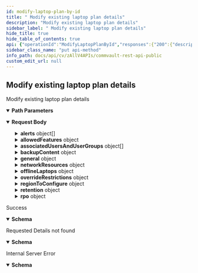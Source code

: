 ```yaml
---
id: modify-laptop-plan-by-id
title: " Modify existing laptop plan details"
description: "Modify existing laptop plan details"
sidebar_label: " Modify existing laptop plan details"
hide_title: true
hide_table_of_contents: true
api: {"operationId":"ModifyLaptopPlanById","responses":{"200":{"description":"Success","content":{"application/json":{"schema":{"properties":{"errorCode":{"format":"int32","type":"integer"},"errorMessage":{"nullable":true,"type":"string"}},"type":"object"}}}},"404":{"description":"Requested Details not found","content":{"application/json":{"schema":{"properties":{"errorCode":{"format":"int32","type":"integer"},"errorMessage":{"nullable":true,"type":"string"}},"type":"object"}}}},"500":{"description":"Internal Server Error","content":{"application/json":{"schema":{"properties":{"errorCode":{"format":"int32","type":"integer"},"errorMessage":{"nullable":true,"type":"string"}},"type":"object"}}}}},"tags":["LaptopPlan"],"description":"Modify existing laptop plan details","requestBody":{"content":{"application/json":{"schema":{"properties":{"alerts":{"items":{"properties":{"id":{"format":"int32","type":"integer","x-terraform-omitempty":true,"x-terraform-set-key":true},"name":{"nullable":true,"type":"string"}},"type":"object"},"type":"array"},"allowPlanOverride":{"description":"Flag to enable overriding of plan","type":"boolean"},"allowedFeatures":{"description":"Create/modify allowed features of laptop plan","properties":{"DLP":{"default":true,"description":"Flag to enable Data loss protection","type":"boolean"},"archiving":{"default":false,"description":"Flag to enable archiving of laptop data","type":"boolean"},"archivingRules":{"description":"These rules are enforced only when archiving is set to true","properties":{"afterArchiving":{"description":"After an archive job, replace the file that meets the archiving rules with a stub or delete the file that meets the archiving rules","enum":["REPLACE_FILE_WITH_STUB","DELETE_THE_FILE"],"title":"","type":"string"},"archiveReadOnlyFiles":{"default":false,"description":"To archive files based on the Read-Only attribute, set to TRUE","type":"boolean"},"fileAccessTimeOlderThan":{"default":90,"description":"To archive files based on the last accessed date of each file within the folder, specify the number of days","format":"int32","type":"integer"},"fileCreatedTimeOlderThan":{"default":0,"description":"To archive files based on the time the files were created within the folder, specify the number of days","format":"int32","type":"integer"},"fileModifiedTimeOlderThan":{"default":90,"description":"To archive files based on the last modified date of each file within the folder, specify the number of days","format":"int32","type":"integer"},"fileSizeGreaterThan":{"default":1024,"description":"To archive files based on the size of the file, specify the minimum file size in KB. All files whose size ranges between the minimum and maximum values are archived.","format":"int32","type":"integer"},"maximumFileSize":{"default":0,"description":"To archive files based on the size of the file, specify the maximum file size in KB. All files whose size ranges between the minimum and maximum values are archived.","format":"int32","type":"integer"},"startCleaningIfLessThan":{"default":50,"description":"When free disk space falls below specified amount (in percentage), start cleaning up the disk","format":"int32","type":"integer"},"stopCleaningIfupto":{"default":80,"description":"When free disk space more than specified amount (in percentage), stop cleaning up the disk","format":"int32","type":"integer"}},"title":"","type":"object"},"edgeDrive":{"default":false,"description":"Flag to enable Edge Drive","type":"boolean"},"edgeDriveSettings":{"properties":{"auditDriveOperations":{"default":true,"description":"Enable auditing which logs the activities based on user interaction like creating, editing, moving, renaming, downloading or deleting files.","type":"boolean"},"client":{"properties":{"id":{"format":"int32","type":"integer","x-terraform-omitempty":true,"x-terraform-set-key":true},"name":{"nullable":true,"type":"string"}},"type":"object"},"createNewIndexServer":{"description":"If set to false, uses existing edge index server and requires IndexServer IdName to be passed. If set to true, requires client IdName and indexCachePath to create a new Index Server.","type":"boolean"},"edgeDriveQuota":{"default":-1,"description":"Maximum number of gigabytes that you can store in the Edge Drive. Giving value as -1 means no quota.","format":"int32","type":"integer"},"indexCachePath":{"type":"string"},"indexServer":{"properties":{"id":{"format":"int32","type":"integer","x-terraform-omitempty":true,"x-terraform-set-key":true},"name":{"nullable":true,"type":"string"}},"type":"object"},"notificationsForShares":{"default":true,"description":"Enables alert notification feature which allows the share user or share owner to subscribe for share notifications when any activities are performed on the Edge Drive or the Collaborative share. The user can receive the notifications on the Web Console or as an email notification.","type":"boolean"}},"required":["createNewIndexServer"],"title":"","type":"object"}},"type":"object"},"associatedUsersAndUserGroups":{"items":{"description":"Users or User Groups associated with the plan","properties":{"id":{"description":"This gives Id of user or user group or external user group","format":"int32","type":"integer"},"name":{"description":"This gives name of user or user group or external user group","type":"string"},"sendInvite":{"default":true,"description":"If set to true, will send an invite email to the user or group. Default is true.","type":"boolean"},"type":{"description":"Tells what kind of user or user group it is","enum":["USER","USER_GROUP","EXTERNAL_USER_GROUP"],"title":"UserAndUserGroupsType","type":"string"}},"title":"","type":"object"},"type":"array"},"backupContent":{"properties":{"fileSystemQuota":{"default":-1,"description":"Maximum number of gigabytes that you can store in the File System. Giving value as -1 means infinite file system quota.","format":"int32","type":"integer"},"macExcludedPaths":{"default":["Disk Images","Executable","Temporary Files (Mac)","/Library","<WKF,Library>"],"description":"Paths to exclude for Mac","items":{"type":"string"},"nullable":true,"type":"array"},"macIncludedPaths":{"default":["Desktop","Documents","MigrationAssistant"],"description":"Paths to include for Mac","items":{"type":"string"},"nullable":true,"type":"array"},"unixExcludedPaths":{"default":["Disk Images","Executable","Temporary Files (Linux)"],"description":"Paths to exclude for UNIX","items":{"type":"string"},"nullable":true,"type":"array"},"unixIncludedPaths":{"default":["Desktop","Documents"],"description":"Paths to include for UNIX","items":{"type":"string"},"nullable":true,"type":"array"},"windowsExcludedPaths":{"default":["<WKF,AppData>","<WKF,LocalAppData>","Disk Images","Executable","Temporary Files (Windows)","C:/Program Files","C:/Program Files (x86)","C:/Windows"],"description":"Paths to exclude for Windows","items":{"type":"string"},"nullable":true,"type":"array"},"windowsIncludedPaths":{"default":["Desktop","Documents","MigrationAssistant"],"description":"Paths to include for Windows","items":{"type":"string"},"nullable":true,"type":"array"}},"title":"","type":"object"},"general":{"properties":{"optimizedForCloudBackups":{"description":"This feature allows laptops to write backup directly to the cloud storage. It helps to optimize scale by reducing server dependency and extra data hops. Once the feature is enabled, the existing and the newly-added laptops use optimized backups.","type":"boolean"}},"type":"object"},"networkResources":{"properties":{"throttleReceive":{"default":-1,"description":"Maximum kilobits per second to throttle the receiving speed of data. Giving value as -1 means infinite throttle send speed i.e. no limit","format":"int32","type":"integer"},"throttleSend":{"default":-1,"description":"Maximum kilobits per second to throttle the emitting speed of data. Giving value as -1 means infinite throttle send speed i.e. no limit","format":"int32","type":"integer"}},"title":"","type":"object"},"newName":{"description":"New plan name to update","type":"string"},"offlineLaptops":{"properties":{"deleteAfterDays":{"default":-1,"description":"The offline laptops are automatically deleted when the number of days are met. -1 means never.","format":"int32","type":"integer"},"retireAfterDays":{"default":-1,"description":"The offline laptops are retired when the number of days are met. -1 means never.","format":"int32","type":"integer"}},"title":"","type":"object"},"overrideRestrictions":{"description":"To allow the derived plans that use this plan as the base plan to override the settings, property allowPlanOverride must be true, and then select one of the options for Storage pool, RPO , Folders to backup, and Retention.","properties":{"RPO":{"enum":["OPTIONAL","MUST","NOT_ALLOWED"],"format":"","type":"string"},"backupContent":{"enum":["OPTIONAL","MUST","NOT_ALLOWED"],"format":"","type":"string"},"retention":{"enum":["OPTIONAL","MUST","NOT_ALLOWED"],"format":"","type":"string"},"storagePool":{"enum":["OPTIONAL","MUST","NOT_ALLOWED"],"format":"","type":"string"}},"type":"object"},"regionToConfigure":{"properties":{"id":{"format":"int32","type":"integer","x-terraform-omitempty":true,"x-terraform-set-key":true},"name":{"nullable":true,"type":"string"}},"type":"object"},"retention":{"properties":{"deletedItemRetention":{"default":730,"description":"Amount of days after deletion of files to keep the items. Giving value as -1 means to retain files indefinitely.","format":"int32","type":"integer"},"fileVersions":{"description":"Can retain file versions for one of following three cases:daysversionscustom versions (daily, weekly monthly)If not defined then, 5 versions are considered the default setting.","properties":{"dailyVersions":{"description":"Custom version rule: Retain daily versions for this many day(s)","format":"int32","type":"integer"},"days":{"description":"Retain files for this many days. Year(s) or month(s) need to be converted to day(s)","format":"int32","type":"integer"},"monthlyVersions":{"description":"Custom version rule: Retain monthly versions for this many month(s)","format":"int32","type":"integer"},"versions":{"default":5,"description":"Retain this many file versions. This is considered as default if no file retention rule is specified.","format":"int32","type":"integer"},"weeklyVersions":{"description":"Custom version rule: Retain weekly versions for this many week(s)","format":"int32","type":"integer"}},"title":"","type":"object"}},"title":"","type":"object"},"rpo":{"properties":{"SLA":{"description":"A server meets SLA (Service Level Agreement) when all of its subclients have at least one successful backup during the number of days specified at the CommCell, Server Group or plan level.","properties":{"SLAPeriod":{"description":"SLA Period in Days","format":"int32","nullable":true,"type":"integer"},"enableAfterDelay":{"description":"Time provided in Unix format. Give 0 to reset any existing delay.","format":"int32","nullable":true,"type":"integer"},"excludeFromSLA":{"description":"Flag to set to exclude plan from SLA","nullable":true,"type":"boolean"},"exclusionReason":{"description":"Reason for exclusion from SLA","nullable":true,"type":"string"},"useSystemDefaultSLA":{"description":"Flag to set to use System Default Service Level Agreement","nullable":true,"type":"boolean"}},"title":"","type":"object"},"backupFrequency":{"description":"Specify incremental backup frequency in minutes. Backup operation will start as per the time zone of the associated server.","format":"int32","type":"integer"}},"type":"object"}},"title":"","type":"object"}}}},"parameters":[{"schema":{"type":"integer","format":"int32"},"name":"planId","in":"path","required":true,"description":"Id of the plan"}],"method":"put","path":"/V4/LaptopPlan/{planId}","servers":[{"url":"http://{hostname}/webconsole/api","variables":{"hostname":{"default":"localhost","description":"Webconsole"}}}],"securitySchemes":{"token":{"in":"header","name":"Authtoken","type":"apiKey"}},"jsonRequestBodyExample":{"alerts":[{"id":0,"name":"string"}],"allowPlanOverride":true,"allowedFeatures":{"DLP":true,"archiving":false,"archivingRules":{"afterArchiving":"REPLACE_FILE_WITH_STUB","archiveReadOnlyFiles":false,"fileAccessTimeOlderThan":90,"fileCreatedTimeOlderThan":0,"fileModifiedTimeOlderThan":90,"fileSizeGreaterThan":1024,"maximumFileSize":0,"startCleaningIfLessThan":50,"stopCleaningIfupto":80},"edgeDrive":false,"edgeDriveSettings":{"auditDriveOperations":true,"client":{"id":0,"name":"string"},"createNewIndexServer":true,"edgeDriveQuota":-1,"indexCachePath":"string","indexServer":{"id":0,"name":"string"},"notificationsForShares":true}},"associatedUsersAndUserGroups":[{"id":0,"name":"string","sendInvite":true,"type":"USER"}],"backupContent":{"fileSystemQuota":-1,"macExcludedPaths":["string"],"macIncludedPaths":["string"],"unixExcludedPaths":["string"],"unixIncludedPaths":["string"],"windowsExcludedPaths":["string"],"windowsIncludedPaths":["string"]},"general":{"optimizedForCloudBackups":true},"networkResources":{"throttleReceive":-1,"throttleSend":-1},"newName":"string","offlineLaptops":{"deleteAfterDays":-1,"retireAfterDays":-1},"overrideRestrictions":{"RPO":"OPTIONAL","backupContent":"OPTIONAL","retention":"OPTIONAL","storagePool":"OPTIONAL"},"regionToConfigure":{"id":0,"name":"string"},"retention":{"deletedItemRetention":730,"fileVersions":{"dailyVersions":0,"days":0,"monthlyVersions":0,"versions":5,"weeklyVersions":0}},"rpo":{"SLA":{"SLAPeriod":0,"enableAfterDelay":0,"excludeFromSLA":true,"exclusionReason":"string","useSystemDefaultSLA":true},"backupFrequency":0}},"info":{"version":"1.0.0","contact":{},"description":"## Welcome\n\nWelcome to Commvault's Rest APIs. You can explore our APIs in [Postman](https://getpostman.com) using the predefined requests we created\n\nThe current version of this documentation is **Commvault Platform Release 2022E**.\n\nYou can access LTS documentation here:\n\n[Feature Release 11.20](https://documenter.getpostman.com/view/2046098/UVR7KoPJ)\n\n[Feature Release 11.24](https://documenter.getpostman.com/view/2046098/UVR7KoPL)\n\nFor more V2 and Latest APIs, please visit your API Explorer page.  \n[*More Details*](http://documentation.commvault.com/commvault/v11/article?p=107350_1.htm)\n\n## Setup\n\nTo get started, [create an environment in Postman](https://www.getpostman.com/docs/environments), select that environment, and set your environment variables by entering necessary values in the `0 - Setup/Environment Setup` pre-request script ([documentation on pre-request scripts](http://www.getpostman.com/docs/pre_request_scripts)). Also, Some of our calls might have dependencies. `GET`/`PUT`/`DELETE` may only work after an item is created with a `POST`.\n\nThe same set of APIs can be used for both XML and JSON. If you want to get equivalent JSON for the XML, use our [API](https://api.commvault.com/#fe2fa795-dd7c-4416-857d-75704b52be8c) for conversion.\n\n**Note:** Swagger Documentation for V2/Latest APIs are present in the following URL:  \n`{ServerURL}/sandbox/apiexplorer`\n\n[*More Details*](http://documentation.commvault.com/commvault/v11/article?p=45551.htm)","title":"Commvault Rest API - Public"},"postman":{"name":" Modify existing laptop plan details","description":{"content":"Modify existing laptop plan details","type":"text/plain"},"url":{"path":["V4","LaptopPlan",":planId"],"host":["{{baseUrl}}"],"query":[],"variable":[{"disabled":false,"description":{"content":"(Required) Id of the plan","type":"text/plain"},"type":"any","value":"","key":"planId"}]},"header":[{"key":"Content-Type","value":"application/json"},{"key":"Accept","value":"application/json"}],"method":"PUT","body":{"mode":"raw","raw":"\"\"","options":{"raw":{"language":"json"}}}}}
sidebar_class_name: "put api-method"
info_path: docs/api/cv/zAllV4APIs/commvault-rest-api-public
custom_edit_url: null
---
```



##  Modify existing laptop plan details



Modify existing laptop plan details

<details style={{"marginBottom":"1rem"}} data-collapsed={false} open={true}><summary style={{}}><strong>Path Parameters</strong></summary><div><ul><ParamsItem className={"paramsItem"} param={{"schema":{"type":"integer","format":"int32"},"name":"planId","in":"path","required":true,"description":"Id of the plan"}}></ParamsItem></ul></div></details><MimeTabs><TabItem label={"application/json"} value={"application/json-schema"}><details style={{}} data-collapsed={false} open={true}><summary style={{"textAlign":"left"}}><strong>Request Body</strong></summary><div style={{"textAlign":"left","marginLeft":"1rem"}}></div><ul style={{"marginLeft":"1rem"}}><SchemaItem collapsible={true} className={"schemaItem"}><details style={{}}><summary style={{}}><strong>alerts</strong><span style={{"opacity":"0.6"}}> object[]</span></summary><div style={{"marginLeft":"1rem"}}><SchemaItem collapsible={false} name={"id"} required={false} deprecated={undefined} schemaDescription={undefined} schemaName={"int32"} qualifierMessage={undefined} defaultValue={undefined}></SchemaItem><SchemaItem collapsible={false} name={"name"} required={false} deprecated={undefined} schemaDescription={undefined} schemaName={"string"} qualifierMessage={undefined} defaultValue={undefined}></SchemaItem></div></details></SchemaItem><SchemaItem collapsible={false} name={"allowPlanOverride"} required={false} deprecated={undefined} schemaDescription={"Flag to enable overriding of plan"} schemaName={"boolean"} qualifierMessage={undefined} defaultValue={undefined}></SchemaItem><SchemaItem collapsible={true} className={"schemaItem"}><details style={{}}><summary style={{}}><strong>allowedFeatures</strong><span style={{"opacity":"0.6"}}> object</span></summary><div style={{"marginLeft":"1rem"}}><div style={{"marginTop":".5rem","marginBottom":".5rem"}}>

Create/modify allowed features of laptop plan

</div><SchemaItem collapsible={false} name={"DLP"} required={false} deprecated={undefined} schemaDescription={"Flag to enable Data loss protection"} schemaName={"boolean"} qualifierMessage={undefined} defaultValue={true}></SchemaItem><SchemaItem collapsible={false} name={"archiving"} required={false} deprecated={undefined} schemaDescription={"Flag to enable archiving of laptop data"} schemaName={"boolean"} qualifierMessage={undefined} defaultValue={false}></SchemaItem><SchemaItem collapsible={true} className={"schemaItem"}><details style={{}}><summary style={{}}><strong>archivingRules</strong><span style={{"opacity":"0.6"}}> object</span></summary><div style={{"marginLeft":"1rem"}}><div style={{"marginTop":".5rem","marginBottom":".5rem"}}>

These rules are enforced only when archiving is set to true

</div><SchemaItem collapsible={false} name={"afterArchiving"} required={false} deprecated={undefined} schemaDescription={"After an archive job, replace the file that meets the archiving rules with a stub or delete the file that meets the archiving rules"} schemaName={""} qualifierMessage={"**Possible values:** [`REPLACE_FILE_WITH_STUB`, `DELETE_THE_FILE`]"} defaultValue={undefined}></SchemaItem><SchemaItem collapsible={false} name={"archiveReadOnlyFiles"} required={false} deprecated={undefined} schemaDescription={"To archive files based on the Read-Only attribute, set to TRUE"} schemaName={"boolean"} qualifierMessage={undefined} defaultValue={false}></SchemaItem><SchemaItem collapsible={false} name={"fileAccessTimeOlderThan"} required={false} deprecated={undefined} schemaDescription={"To archive files based on the last accessed date of each file within the folder, specify the number of days"} schemaName={"int32"} qualifierMessage={undefined} defaultValue={90}></SchemaItem><SchemaItem collapsible={false} name={"fileCreatedTimeOlderThan"} required={false} deprecated={undefined} schemaDescription={"To archive files based on the time the files were created within the folder, specify the number of days"} schemaName={"int32"} qualifierMessage={undefined} defaultValue={0}></SchemaItem><SchemaItem collapsible={false} name={"fileModifiedTimeOlderThan"} required={false} deprecated={undefined} schemaDescription={"To archive files based on the last modified date of each file within the folder, specify the number of days"} schemaName={"int32"} qualifierMessage={undefined} defaultValue={90}></SchemaItem><SchemaItem collapsible={false} name={"fileSizeGreaterThan"} required={false} deprecated={undefined} schemaDescription={"To archive files based on the size of the file, specify the minimum file size in KB. All files whose size ranges between the minimum and maximum values are archived."} schemaName={"int32"} qualifierMessage={undefined} defaultValue={1024}></SchemaItem><SchemaItem collapsible={false} name={"maximumFileSize"} required={false} deprecated={undefined} schemaDescription={"To archive files based on the size of the file, specify the maximum file size in KB. All files whose size ranges between the minimum and maximum values are archived."} schemaName={"int32"} qualifierMessage={undefined} defaultValue={0}></SchemaItem><SchemaItem collapsible={false} name={"startCleaningIfLessThan"} required={false} deprecated={undefined} schemaDescription={"When free disk space falls below specified amount (in percentage), start cleaning up the disk"} schemaName={"int32"} qualifierMessage={undefined} defaultValue={50}></SchemaItem><SchemaItem collapsible={false} name={"stopCleaningIfupto"} required={false} deprecated={undefined} schemaDescription={"When free disk space more than specified amount (in percentage), stop cleaning up the disk"} schemaName={"int32"} qualifierMessage={undefined} defaultValue={80}></SchemaItem></div></details></SchemaItem><SchemaItem collapsible={false} name={"edgeDrive"} required={false} deprecated={undefined} schemaDescription={"Flag to enable Edge Drive"} schemaName={"boolean"} qualifierMessage={undefined} defaultValue={false}></SchemaItem><SchemaItem collapsible={true} className={"schemaItem"}><details style={{}}><summary style={{}}><strong>edgeDriveSettings</strong><span style={{"opacity":"0.6"}}> object</span></summary><div style={{"marginLeft":"1rem"}}><SchemaItem collapsible={false} name={"auditDriveOperations"} required={false} deprecated={undefined} schemaDescription={"Enable auditing which logs the activities based on user interaction like creating, editing, moving, renaming, downloading or deleting files."} schemaName={"boolean"} qualifierMessage={undefined} defaultValue={true}></SchemaItem><SchemaItem collapsible={true} className={"schemaItem"}><details style={{}}><summary style={{}}><strong>client</strong><span style={{"opacity":"0.6"}}> object</span></summary><div style={{"marginLeft":"1rem"}}><SchemaItem collapsible={false} name={"id"} required={false} deprecated={undefined} schemaDescription={undefined} schemaName={"int32"} qualifierMessage={undefined} defaultValue={undefined}></SchemaItem><SchemaItem collapsible={false} name={"name"} required={false} deprecated={undefined} schemaDescription={undefined} schemaName={"string"} qualifierMessage={undefined} defaultValue={undefined}></SchemaItem></div></details></SchemaItem><SchemaItem collapsible={false} name={"createNewIndexServer"} required={true} deprecated={undefined} schemaDescription={"If set to false, uses existing edge index server and requires IndexServer IdName to be passed. If set to true, requires client IdName and indexCachePath to create a new Index Server."} schemaName={"boolean"} qualifierMessage={undefined} defaultValue={undefined}></SchemaItem><SchemaItem collapsible={false} name={"edgeDriveQuota"} required={false} deprecated={undefined} schemaDescription={"Maximum number of gigabytes that you can store in the Edge Drive. Giving value as -1 means no quota."} schemaName={"int32"} qualifierMessage={undefined} defaultValue={-1}></SchemaItem><SchemaItem collapsible={false} name={"indexCachePath"} required={false} deprecated={undefined} schemaDescription={undefined} schemaName={"string"} qualifierMessage={undefined} defaultValue={undefined}></SchemaItem><SchemaItem collapsible={true} className={"schemaItem"}><details style={{}}><summary style={{}}><strong>indexServer</strong><span style={{"opacity":"0.6"}}> object</span></summary><div style={{"marginLeft":"1rem"}}><SchemaItem collapsible={false} name={"id"} required={false} deprecated={undefined} schemaDescription={undefined} schemaName={"int32"} qualifierMessage={undefined} defaultValue={undefined}></SchemaItem><SchemaItem collapsible={false} name={"name"} required={false} deprecated={undefined} schemaDescription={undefined} schemaName={"string"} qualifierMessage={undefined} defaultValue={undefined}></SchemaItem></div></details></SchemaItem><SchemaItem collapsible={false} name={"notificationsForShares"} required={false} deprecated={undefined} schemaDescription={"Enables alert notification feature which allows the share user or share owner to subscribe for share notifications when any activities are performed on the Edge Drive or the Collaborative share. The user can receive the notifications on the Web Console or as an email notification."} schemaName={"boolean"} qualifierMessage={undefined} defaultValue={true}></SchemaItem></div></details></SchemaItem></div></details></SchemaItem><SchemaItem collapsible={true} className={"schemaItem"}><details style={{}}><summary style={{}}><strong>associatedUsersAndUserGroups</strong><span style={{"opacity":"0.6"}}> object[]</span></summary><div style={{"marginLeft":"1rem"}}><SchemaItem collapsible={false} name={"id"} required={false} deprecated={undefined} schemaDescription={"This gives Id of user or user group or external user group"} schemaName={"int32"} qualifierMessage={undefined} defaultValue={undefined}></SchemaItem><SchemaItem collapsible={false} name={"name"} required={false} deprecated={undefined} schemaDescription={"This gives name of user or user group or external user group"} schemaName={"string"} qualifierMessage={undefined} defaultValue={undefined}></SchemaItem><SchemaItem collapsible={false} name={"sendInvite"} required={false} deprecated={undefined} schemaDescription={"If set to true, will send an invite email to the user or group. Default is true."} schemaName={"boolean"} qualifierMessage={undefined} defaultValue={true}></SchemaItem><SchemaItem collapsible={false} name={"type"} required={false} deprecated={undefined} schemaDescription={"Tells what kind of user or user group it is"} schemaName={"UserAndUserGroupsType"} qualifierMessage={"**Possible values:** [`USER`, `USER_GROUP`, `EXTERNAL_USER_GROUP`]"} defaultValue={undefined}></SchemaItem></div></details></SchemaItem><SchemaItem collapsible={true} className={"schemaItem"}><details style={{}}><summary style={{}}><strong>backupContent</strong><span style={{"opacity":"0.6"}}> object</span></summary><div style={{"marginLeft":"1rem"}}><SchemaItem collapsible={false} name={"fileSystemQuota"} required={false} deprecated={undefined} schemaDescription={"Maximum number of gigabytes that you can store in the File System. Giving value as -1 means infinite file system quota."} schemaName={"int32"} qualifierMessage={undefined} defaultValue={-1}></SchemaItem><SchemaItem collapsible={false} name={"macExcludedPaths"} required={false} deprecated={undefined} schemaDescription={"Paths to exclude for Mac"} schemaName={"string[]"} qualifierMessage={undefined} defaultValue={["Disk Images","Executable","Temporary Files (Mac)","/Library","<WKF,Library>"]}></SchemaItem><SchemaItem collapsible={false} name={"macIncludedPaths"} required={false} deprecated={undefined} schemaDescription={"Paths to include for Mac"} schemaName={"string[]"} qualifierMessage={undefined} defaultValue={["Desktop","Documents","MigrationAssistant"]}></SchemaItem><SchemaItem collapsible={false} name={"unixExcludedPaths"} required={false} deprecated={undefined} schemaDescription={"Paths to exclude for UNIX"} schemaName={"string[]"} qualifierMessage={undefined} defaultValue={["Disk Images","Executable","Temporary Files (Linux)"]}></SchemaItem><SchemaItem collapsible={false} name={"unixIncludedPaths"} required={false} deprecated={undefined} schemaDescription={"Paths to include for UNIX"} schemaName={"string[]"} qualifierMessage={undefined} defaultValue={["Desktop","Documents"]}></SchemaItem><SchemaItem collapsible={false} name={"windowsExcludedPaths"} required={false} deprecated={undefined} schemaDescription={"Paths to exclude for Windows"} schemaName={"string[]"} qualifierMessage={undefined} defaultValue={["<WKF,AppData>","<WKF,LocalAppData>","Disk Images","Executable","Temporary Files (Windows)","C:/Program Files","C:/Program Files (x86)","C:/Windows"]}></SchemaItem><SchemaItem collapsible={false} name={"windowsIncludedPaths"} required={false} deprecated={undefined} schemaDescription={"Paths to include for Windows"} schemaName={"string[]"} qualifierMessage={undefined} defaultValue={["Desktop","Documents","MigrationAssistant"]}></SchemaItem></div></details></SchemaItem><SchemaItem collapsible={true} className={"schemaItem"}><details style={{}}><summary style={{}}><strong>general</strong><span style={{"opacity":"0.6"}}> object</span></summary><div style={{"marginLeft":"1rem"}}><SchemaItem collapsible={false} name={"optimizedForCloudBackups"} required={false} deprecated={undefined} schemaDescription={"This feature allows laptops to write backup directly to the cloud storage. It helps to optimize scale by reducing server dependency and extra data hops. Once the feature is enabled, the existing and the newly-added laptops use optimized backups."} schemaName={"boolean"} qualifierMessage={undefined} defaultValue={undefined}></SchemaItem></div></details></SchemaItem><SchemaItem collapsible={true} className={"schemaItem"}><details style={{}}><summary style={{}}><strong>networkResources</strong><span style={{"opacity":"0.6"}}> object</span></summary><div style={{"marginLeft":"1rem"}}><SchemaItem collapsible={false} name={"throttleReceive"} required={false} deprecated={undefined} schemaDescription={"Maximum kilobits per second to throttle the receiving speed of data. Giving value as -1 means infinite throttle send speed i.e. no limit"} schemaName={"int32"} qualifierMessage={undefined} defaultValue={-1}></SchemaItem><SchemaItem collapsible={false} name={"throttleSend"} required={false} deprecated={undefined} schemaDescription={"Maximum kilobits per second to throttle the emitting speed of data. Giving value as -1 means infinite throttle send speed i.e. no limit"} schemaName={"int32"} qualifierMessage={undefined} defaultValue={-1}></SchemaItem></div></details></SchemaItem><SchemaItem collapsible={false} name={"newName"} required={false} deprecated={undefined} schemaDescription={"New plan name to update"} schemaName={"string"} qualifierMessage={undefined} defaultValue={undefined}></SchemaItem><SchemaItem collapsible={true} className={"schemaItem"}><details style={{}}><summary style={{}}><strong>offlineLaptops</strong><span style={{"opacity":"0.6"}}> object</span></summary><div style={{"marginLeft":"1rem"}}><SchemaItem collapsible={false} name={"deleteAfterDays"} required={false} deprecated={undefined} schemaDescription={"The offline laptops are automatically deleted when the number of days are met. -1 means never."} schemaName={"int32"} qualifierMessage={undefined} defaultValue={-1}></SchemaItem><SchemaItem collapsible={false} name={"retireAfterDays"} required={false} deprecated={undefined} schemaDescription={"The offline laptops are retired when the number of days are met. -1 means never."} schemaName={"int32"} qualifierMessage={undefined} defaultValue={-1}></SchemaItem></div></details></SchemaItem><SchemaItem collapsible={true} className={"schemaItem"}><details style={{}}><summary style={{}}><strong>overrideRestrictions</strong><span style={{"opacity":"0.6"}}> object</span></summary><div style={{"marginLeft":"1rem"}}><div style={{"marginTop":".5rem","marginBottom":".5rem"}}>

To allow the derived plans that use this plan as the base plan to override the settings, property allowPlanOverride must be true, and then select one of the options for Storage pool, RPO , Folders to backup, and Retention.

</div><SchemaItem collapsible={false} name={"RPO"} required={false} deprecated={undefined} schemaDescription={undefined} schemaName={"string"} qualifierMessage={"**Possible values:** [`OPTIONAL`, `MUST`, `NOT_ALLOWED`]"} defaultValue={undefined}></SchemaItem><SchemaItem collapsible={false} name={"backupContent"} required={false} deprecated={undefined} schemaDescription={undefined} schemaName={"string"} qualifierMessage={"**Possible values:** [`OPTIONAL`, `MUST`, `NOT_ALLOWED`]"} defaultValue={undefined}></SchemaItem><SchemaItem collapsible={false} name={"retention"} required={false} deprecated={undefined} schemaDescription={undefined} schemaName={"string"} qualifierMessage={"**Possible values:** [`OPTIONAL`, `MUST`, `NOT_ALLOWED`]"} defaultValue={undefined}></SchemaItem><SchemaItem collapsible={false} name={"storagePool"} required={false} deprecated={undefined} schemaDescription={undefined} schemaName={"string"} qualifierMessage={"**Possible values:** [`OPTIONAL`, `MUST`, `NOT_ALLOWED`]"} defaultValue={undefined}></SchemaItem></div></details></SchemaItem><SchemaItem collapsible={true} className={"schemaItem"}><details style={{}}><summary style={{}}><strong>regionToConfigure</strong><span style={{"opacity":"0.6"}}> object</span></summary><div style={{"marginLeft":"1rem"}}><SchemaItem collapsible={false} name={"id"} required={false} deprecated={undefined} schemaDescription={undefined} schemaName={"int32"} qualifierMessage={undefined} defaultValue={undefined}></SchemaItem><SchemaItem collapsible={false} name={"name"} required={false} deprecated={undefined} schemaDescription={undefined} schemaName={"string"} qualifierMessage={undefined} defaultValue={undefined}></SchemaItem></div></details></SchemaItem><SchemaItem collapsible={true} className={"schemaItem"}><details style={{}}><summary style={{}}><strong>retention</strong><span style={{"opacity":"0.6"}}> object</span></summary><div style={{"marginLeft":"1rem"}}><SchemaItem collapsible={false} name={"deletedItemRetention"} required={false} deprecated={undefined} schemaDescription={"Amount of days after deletion of files to keep the items. Giving value as -1 means to retain files indefinitely."} schemaName={"int32"} qualifierMessage={undefined} defaultValue={730}></SchemaItem><SchemaItem collapsible={true} className={"schemaItem"}><details style={{}}><summary style={{}}><strong>fileVersions</strong><span style={{"opacity":"0.6"}}> object</span></summary><div style={{"marginLeft":"1rem"}}><div style={{"marginTop":".5rem","marginBottom":".5rem"}}>

Can retain file versions for one of following three cases:daysversionscustom versions (daily, weekly monthly)If not defined then, 5 versions are considered the default setting.

</div><SchemaItem collapsible={false} name={"dailyVersions"} required={false} deprecated={undefined} schemaDescription={"Custom version rule: Retain daily versions for this many day(s)"} schemaName={"int32"} qualifierMessage={undefined} defaultValue={undefined}></SchemaItem><SchemaItem collapsible={false} name={"days"} required={false} deprecated={undefined} schemaDescription={"Retain files for this many days. Year(s) or month(s) need to be converted to day(s)"} schemaName={"int32"} qualifierMessage={undefined} defaultValue={undefined}></SchemaItem><SchemaItem collapsible={false} name={"monthlyVersions"} required={false} deprecated={undefined} schemaDescription={"Custom version rule: Retain monthly versions for this many month(s)"} schemaName={"int32"} qualifierMessage={undefined} defaultValue={undefined}></SchemaItem><SchemaItem collapsible={false} name={"versions"} required={false} deprecated={undefined} schemaDescription={"Retain this many file versions. This is considered as default if no file retention rule is specified."} schemaName={"int32"} qualifierMessage={undefined} defaultValue={5}></SchemaItem><SchemaItem collapsible={false} name={"weeklyVersions"} required={false} deprecated={undefined} schemaDescription={"Custom version rule: Retain weekly versions for this many week(s)"} schemaName={"int32"} qualifierMessage={undefined} defaultValue={undefined}></SchemaItem></div></details></SchemaItem></div></details></SchemaItem><SchemaItem collapsible={true} className={"schemaItem"}><details style={{}}><summary style={{}}><strong>rpo</strong><span style={{"opacity":"0.6"}}> object</span></summary><div style={{"marginLeft":"1rem"}}><SchemaItem collapsible={true} className={"schemaItem"}><details style={{}}><summary style={{}}><strong>SLA</strong><span style={{"opacity":"0.6"}}> object</span></summary><div style={{"marginLeft":"1rem"}}><div style={{"marginTop":".5rem","marginBottom":".5rem"}}>

A server meets SLA (Service Level Agreement) when all of its subclients have at least one successful backup during the number of days specified at the CommCell, Server Group or plan level.

</div><SchemaItem collapsible={false} name={"SLAPeriod"} required={false} deprecated={undefined} schemaDescription={"SLA Period in Days"} schemaName={"int32"} qualifierMessage={undefined} defaultValue={undefined}></SchemaItem><SchemaItem collapsible={false} name={"enableAfterDelay"} required={false} deprecated={undefined} schemaDescription={"Time provided in Unix format. Give 0 to reset any existing delay."} schemaName={"int32"} qualifierMessage={undefined} defaultValue={undefined}></SchemaItem><SchemaItem collapsible={false} name={"excludeFromSLA"} required={false} deprecated={undefined} schemaDescription={"Flag to set to exclude plan from SLA"} schemaName={"boolean"} qualifierMessage={undefined} defaultValue={undefined}></SchemaItem><SchemaItem collapsible={false} name={"exclusionReason"} required={false} deprecated={undefined} schemaDescription={"Reason for exclusion from SLA"} schemaName={"string"} qualifierMessage={undefined} defaultValue={undefined}></SchemaItem><SchemaItem collapsible={false} name={"useSystemDefaultSLA"} required={false} deprecated={undefined} schemaDescription={"Flag to set to use System Default Service Level Agreement"} schemaName={"boolean"} qualifierMessage={undefined} defaultValue={undefined}></SchemaItem></div></details></SchemaItem><SchemaItem collapsible={false} name={"backupFrequency"} required={false} deprecated={undefined} schemaDescription={"Specify incremental backup frequency in minutes. Backup operation will start as per the time zone of the associated server."} schemaName={"int32"} qualifierMessage={undefined} defaultValue={undefined}></SchemaItem></div></details></SchemaItem></ul></details></TabItem></MimeTabs><div><ApiTabs><TabItem label={"200"} value={"200"}><div>

Success

</div><div><MimeTabs schemaType={"response"}><TabItem label={"application/json"} value={"application/json"}><SchemaTabs><TabItem label={"Schema"} value={"Schema"}><details style={{}} data-collapsed={false} open={true}><summary style={{"textAlign":"left"}}><strong>Schema</strong></summary><div style={{"textAlign":"left","marginLeft":"1rem"}}></div><ul style={{"marginLeft":"1rem"}}><SchemaItem collapsible={false} name={"errorCode"} required={false} deprecated={undefined} schemaDescription={undefined} schemaName={"int32"} qualifierMessage={undefined} defaultValue={undefined}></SchemaItem><SchemaItem collapsible={false} name={"errorMessage"} required={false} deprecated={undefined} schemaDescription={undefined} schemaName={"string"} qualifierMessage={undefined} defaultValue={undefined}></SchemaItem></ul></details></TabItem><TabItem label={"Example (from schema)"} value={"Example (from schema)"}><ResponseSamples responseExample={"{\n  \"errorCode\": 0,\n  \"errorMessage\": \"string\"\n}"} language={"json"}></ResponseSamples></TabItem></SchemaTabs></TabItem></MimeTabs></div></TabItem><TabItem label={"404"} value={"404"}><div>

Requested Details not found

</div><div><MimeTabs schemaType={"response"}><TabItem label={"application/json"} value={"application/json"}><SchemaTabs><TabItem label={"Schema"} value={"Schema"}><details style={{}} data-collapsed={false} open={true}><summary style={{"textAlign":"left"}}><strong>Schema</strong></summary><div style={{"textAlign":"left","marginLeft":"1rem"}}></div><ul style={{"marginLeft":"1rem"}}><SchemaItem collapsible={false} name={"errorCode"} required={false} deprecated={undefined} schemaDescription={undefined} schemaName={"int32"} qualifierMessage={undefined} defaultValue={undefined}></SchemaItem><SchemaItem collapsible={false} name={"errorMessage"} required={false} deprecated={undefined} schemaDescription={undefined} schemaName={"string"} qualifierMessage={undefined} defaultValue={undefined}></SchemaItem></ul></details></TabItem><TabItem label={"Example (from schema)"} value={"Example (from schema)"}><ResponseSamples responseExample={"{\n  \"errorCode\": 0,\n  \"errorMessage\": \"string\"\n}"} language={"json"}></ResponseSamples></TabItem></SchemaTabs></TabItem></MimeTabs></div></TabItem><TabItem label={"500"} value={"500"}><div>

Internal Server Error

</div><div><MimeTabs schemaType={"response"}><TabItem label={"application/json"} value={"application/json"}><SchemaTabs><TabItem label={"Schema"} value={"Schema"}><details style={{}} data-collapsed={false} open={true}><summary style={{"textAlign":"left"}}><strong>Schema</strong></summary><div style={{"textAlign":"left","marginLeft":"1rem"}}></div><ul style={{"marginLeft":"1rem"}}><SchemaItem collapsible={false} name={"errorCode"} required={false} deprecated={undefined} schemaDescription={undefined} schemaName={"int32"} qualifierMessage={undefined} defaultValue={undefined}></SchemaItem><SchemaItem collapsible={false} name={"errorMessage"} required={false} deprecated={undefined} schemaDescription={undefined} schemaName={"string"} qualifierMessage={undefined} defaultValue={undefined}></SchemaItem></ul></details></TabItem><TabItem label={"Example (from schema)"} value={"Example (from schema)"}><ResponseSamples responseExample={"{\n  \"errorCode\": 0,\n  \"errorMessage\": \"string\"\n}"} language={"json"}></ResponseSamples></TabItem></SchemaTabs></TabItem></MimeTabs></div></TabItem></ApiTabs></div>
      